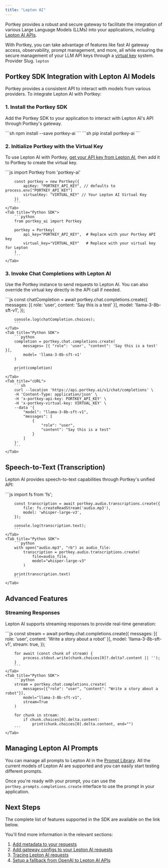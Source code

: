 ```yaml
---
title: "Lepton AI"
---
```


Portkey provides a robust and secure gateway to facilitate the integration of various Large Language Models (LLMs) into your applications, including [Lepton AI APIs](https://www.lepton.ai/docs/guides).

With Portkey, you can take advantage of features like fast AI gateway access, observability, prompt management, and more, all while ensuring the secure management of your LLM API keys through a [virtual key](/product/ai-gateway/virtual-keys) system.
<Note>
Provider Slug. `lepton`
</Note>

## Portkey SDK Integration with Lepton AI Models

Portkey provides a consistent API to interact with models from various providers. To integrate Lepton AI with Portkey:

### 1\. Install the Portkey SDK

Add the Portkey SDK to your application to interact with Lepton AI's API through Portkey's gateway.

<Tabs>
    <Tab title="NodeJS">
        ```sh
        npm install --save portkey-ai
        ```
    </Tab>
    <Tab title="Python">
        ```sh
        pip install portkey-ai
        ```
    </Tab>
</Tabs>

### 2\. Initialize Portkey with the Virtual Key

To use Lepton AI with Portkey, [get your API key from Lepton AI](https://console.lepton.ai/), then add it to Portkey to create the virtual key.

<Tabs>
    <Tab title="NodeJS SDK">
        ```js
        import Portkey from 'portkey-ai'

        const portkey = new Portkey({
            apiKey: "PORTKEY_API_KEY", // defaults to process.env["PORTKEY_API_KEY"]
            virtualKey: "VIRTUAL_KEY" // Your Lepton AI Virtual Key
        })
        ```
    </Tab>
    <Tab title="Python SDK">
        ```python
        from portkey_ai import Portkey

        portkey = Portkey(
            api_key="PORTKEY_API_KEY",  # Replace with your Portkey API key
            virtual_key="VIRTUAL_KEY"   # Replace with your virtual key for Lepton
        )
        ```
    </Tab>
</Tabs>

### 3\. Invoke Chat Completions with Lepton AI

Use the Portkey instance to send requests to Lepton AI. You can also override the virtual key directly in the API call if needed.

<Tabs>
    <Tab title="NodeJS SDK">
        ```js
        const chatCompletion = await portkey.chat.completions.create({
            messages: [{ role: 'user', content: 'Say this is a test' }],
            model: 'llama-3-8b-sft-v1',
        });

        console.log(chatCompletion.choices);
        ```
    </Tab>
    <Tab title="Python SDK">
        ```python
        completion = portkey.chat.completions.create(
            messages= [{ "role": 'user', "content": 'Say this is a test' }],
            model= 'llama-3-8b-sft-v1'
        )

        print(completion)
        ```
    </Tab>
    <Tab title="cURL">
        ```sh
        curl --location 'https://api.portkey.ai/v1/chat/completions' \
        -H 'Content-Type: application/json' \
        -H 'x-portkey-api-key: PORTKEY_API_KEY' \
        -H 'x-portkey-virtual-key: VIRTUAL_KEY' \
        --data '{
            "model": "llama-3-8b-sft-v1",
            "messages": [
                {
                    "role": "user",
                    "content": "Say this is a test"
                }
            ]
        }'
        ```
    </Tab>
</Tabs>

## Speech-to-Text (Transcription)

Lepton AI provides speech-to-text capabilities through Portkey's unified API:

<Tabs>
    <Tab title="NodeJS SDK">
        ```js
        import fs from 'fs';

        const transcription = await portkey.audio.transcriptions.create({
            file: fs.createReadStream('audio.mp3'),
            model: 'whisper-large-v3',
        });

        console.log(transcription.text);
        ```
    </Tab>
    <Tab title="Python SDK">
        ```python
        with open("audio.mp3", "rb") as audio_file:
            transcription = portkey.audio.transcriptions.create(
                file=audio_file,
                model="whisper-large-v3"
            )

        print(transcription.text)
        ```
    </Tab>
</Tabs>

## Advanced Features

### Streaming Responses

Lepton AI supports streaming responses to provide real-time generation:

<Tabs>
    <Tab title="NodeJS SDK">
        ```js
        const stream = await portkey.chat.completions.create({
            messages: [{ role: 'user', content: 'Write a story about a robot' }],
            model: 'llama-3-8b-sft-v1',
            stream: true,
        });

        for await (const chunk of stream) {
            process.stdout.write(chunk.choices[0]?.delta?.content || '');
        }
        ```
    </Tab>
    <Tab title="Python SDK">
        ```python
        stream = portkey.chat.completions.create(
            messages=[{"role": "user", "content": "Write a story about a robot"}],
            model="llama-3-8b-sft-v1",
            stream=True
        )

        for chunk in stream:
            if chunk.choices[0].delta.content:
                print(chunk.choices[0].delta.content, end="")
        ```
    </Tab>
</Tabs>


## Managing Lepton AI Prompts

You can manage all prompts to Lepton AI in the [Prompt Library](/product/prompt-library). All the current models of Lepton AI are supported and you can easily start testing different prompts.

Once you're ready with your prompt, you can use the `portkey.prompts.completions.create` interface to use the prompt in your application.

## Next Steps

The complete list of features supported in the SDK are available on the link below.

<Card title="SDK" href="/api-reference/portkey-sdk-client">
</Card>

You'll find more information in the relevant sections:

1. [Add metadata to your requests](/product/observability/metadata)
2. [Add gateway configs to your Lepton AI requests](/product/ai-gateway/configs)
3. [Tracing Lepton AI requests](/product/observability/traces)
4. [Setup a fallback from OpenAI to Lepton AI APIs](/product/ai-gateway/fallbacks)

